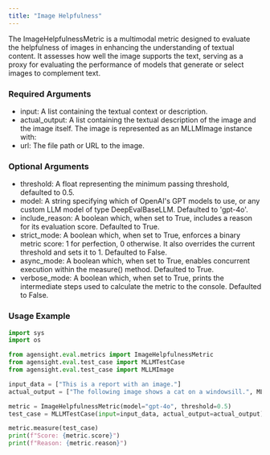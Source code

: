 ```yaml
---
title: "Image Helpfulness"
---
```


The ImageHelpfulnessMetric is a multimodal metric designed to evaluate the helpfulness of images in enhancing the understanding of textual content. It assesses how well the image supports the text, serving as a proxy for evaluating the performance of models that generate or select images to complement text.

### **Required Arguments**

- input: A list containing the textual context or description.
- actual_output: A list containing the textual description of the image and the image itself. The image is represented as an MLLMImage instance with:
- url: The file path or URL to the image.

### **Optional Arguments**

- threshold: A float representing the minimum passing threshold, defaulted to 0.5.
- model: A string specifying which of OpenAI's GPT models to use, or any custom LLM model of type DeepEvalBaseLLM. Defaulted to 'gpt-4o'.
- include_reason: A boolean which, when set to True, includes a reason for its evaluation score. Defaulted to True.
- strict_mode: A boolean which, when set to True, enforces a binary metric score: 1 for perfection, 0 otherwise. It also overrides the current threshold and sets it to 1. Defaulted to False.
- async_mode: A boolean which, when set to True, enables concurrent execution within the measure() method. Defaulted to True.
- verbose_mode: A boolean which, when set to True, prints the intermediate steps used to calculate the metric to the console. Defaulted to False.

### **Usage Example**

```python
import sys
import os

from agensight.eval.metrics import ImageHelpfulnessMetric
from agensight.eval.test_case import MLLMTestCase
from agensight.eval.test_case import MLLMImage

input_data = ["This is a report with an image."]
actual_output = ["The following image shows a cat on a windowsill.", MLLMImage(url="image-path/cat.jpeg")]

metric = ImageHelpfulnessMetric(model="gpt-4o", threshold=0.5)
test_case = MLLMTestCase(input=input_data, actual_output=actual_output)

metric.measure(test_case)
print(f"Score: {metric.score}")
print(f"Reason: {metric.reason}") 
```